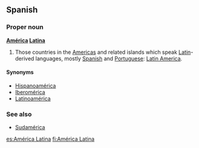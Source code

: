 ==Spanish==

===Proper noun===
'''[[América]] [[Latina]]'''
# Those countries in the [[Americas]] and related islands which speak [[Latin]]-derived languages, mostly [[Spanish]] and [[Portuguese]]: [[Latin America]].

====Synonyms====
*[[Hispanoamérica]]
*[[Iberomérica]]
*[[Latinoamérica]]

===See also===
*[[Sudamérica]]

[[es:América Latina]]
[[fi:América Latina]]